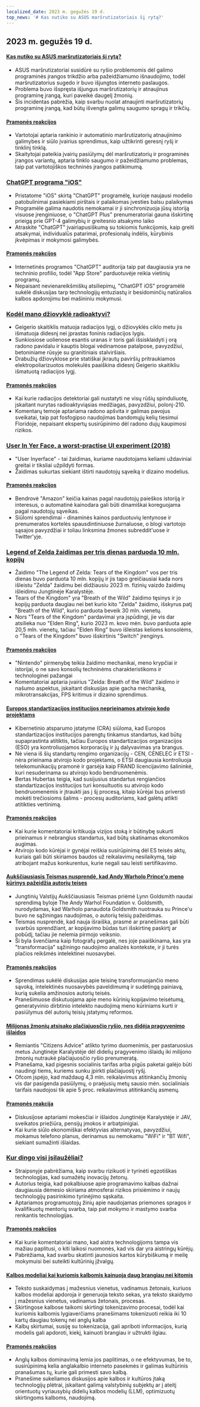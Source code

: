 ```yaml
---
localized_date: 2023 m. gegužės 19 d.
top_news: '# Kas nutiko su ASUS maršrutizatoriais šį rytą?'
---
```




## 2023 m. gegužės 19 d.

#### [Kas nutiko su ASUS maršrutizatoriais šį rytą?](https://www.downtowndougbrown.com/2023/05/what-happened-with-asus-routers-this-morning/)

- ASUS maršrutizatoriai susidūrė su ryšio problemomis dėl galimo programinės įrangos trikdžio arba pažeidžiamumo išnaudojimo, todėl maršrutizatorius sugedo ir buvo išjungtos interneto paslaugos.
- Problema buvo išspręsta išjungus maršrutizatorių ir atnaujinus programinę įrangą, kuri paveikė daugelį žmonių.
- Šis incidentas pabrėžia, kaip svarbu nuolat atnaujinti maršrutizatorių programinę įrangą, kad būtų išvengta galimų saugumo spragų ir trikčių.

#### [Pramonės reakcijos](http://news.ycombinator.com/item?id=35983866)

- Vartotojai aptaria rankinio ir automatinio maršrutizatorių atnaujinimo galimybes ir siūlo įvairius sprendimus, kaip užtikrinti geresnį ryšį ir tinklinį tinklą.
- Skaitytojai pateikia įvairių pasiūlymų dėl maršrutizatorių ir programinės įrangos variantų, aptaria tinklo saugumo ir pažeidžiamumo problemas, taip pat vartotojiškos techninės įrangos patikimumą.

### [ChatGPT programa "iOS"](https://openai.com/blog/introducing-the-chatgpt-app-for-ios)

- Pristatome "iOS" skirtą "ChatGPT" programėlę, kurioje naujausi modelio patobulinimai pasiekiami pirštais ir palaikomas įvesties balsu palaikymas
- Programėle galima naudotis nemokamai ir ji sinchronizuoja jūsų istoriją visuose įrenginiuose, o "ChatGPT Plus" prenumeratoriai gauna išskirtinę prieigą prie GPT-4 galimybių ir greitesnio atsakymo laiko
- Atraskite "ChatGPT" įvairiapusiškumą su tokiomis funkcijomis, kaip greiti atsakymai, individualūs patarimai, profesionalų indėlis, kūrybinis įkvėpimas ir mokymosi galimybės.

#### [Pramonės reakcijos](http://news.ycombinator.com/item?id=35990552)

- Internetinės programos "ChatGPT" auditorija taip pat daugiausia yra ne techninio profilio, todėl "App Store" parduotuvėje reikia vietinių programų.
- Nepaisant nevienareikšmiškų atsiliepimų, "ChatGPT iOS" programėlė sukėlė diskusijas tarp technologijų entuziastų ir besidominčių natūralios kalbos apdorojimu bei mašininiu mokymusi.

### [Kodėl mano džiovyklė radioaktyvi?](https://physics.stackexchange.com/questions/764460/why-is-my-dryer-radioactive)

- Geigerio skaitiklis matuoja radiacijos lygį, o džiovyklės ciklo metu jis išmatuoja didesnį nei įprastas foninis radiacijos lygis.
- Sunkiosiose uolienose esantis uranas ir toris gali išsisklaidyti į orą radono pavidalu ir kauptis blogai vėdinamose patalpose, pavyzdžiui, betoniniame rūsyje su granitiniais stalviršiais.
- Drabužių džiovyklose prie statiškai įkrautų paviršių pritraukiamos elektropoliarizuotos molekulės paaiškina didesnį Geigerio skaitikliu išmatuotą radiacijos lygį.

#### [Pramonės reakcijos](http://news.ycombinator.com/item?id=35990858)

- Kai kurie radiacijos detektoriai gali nustatyti ne visų rūšių spinduliuotę, įskaitant nurytas radioaktyviąsias medžiagas, pavyzdžiui, polonį-210.
- Komentarų temoje aptariama radono apšvita ir galimas pavojus sveikatai, taip pat fosfogipso naudojimas bandomųjų kelių tiesimui Floridoje, nepaisant ekspertų susirūpinimo dėl radono dujų kaupimosi rizikos.

### [User In Yer Face, a worst-practise UI experiment (2018)](https://userinyerface.com/)

- "User Inyerface" - tai žaidimas, kuriame naudotojams keliami uždaviniai greitai ir tiksliai užpildyti formas.
- Žaidimas sukurtas siekiant ištirti naudotojų sąveiką ir dizaino modelius.

#### [Pramonės reakcijos](http://news.ycombinator.com/item?id=35985240)

- Bendrovė "Amazon" keičia kainas pagal naudotojų paieškos istoriją ir interesus, o automatinė kainodara gali būti dinamiškai koreguojama pagal naudotojų sąveikas.
- Siūlomi sprendimai - dinaminės kainos parduotuvių lentynose ir prenumeratos kortelės spausdintiniuose žurnaluose, o blogi vartotojo sąsajos pavyzdžiai ir toliau linksmina žmones subreddit'uose ir Twitter'yje.

### [Legend of Zelda žaidimas per tris dienas parduoda 10 mln. kopijų](https://finance.yahoo.com/news/legend-zelda-game-sells-10-172603983.html)

- Žaidimo "The Legend of Zelda: Tears of the Kingdom" vos per tris dienas buvo parduota 10 mln. kopijų ir jis tapo greičiausiai kada nors išleistu "Zelda" žaidimu bei didžiausiu 2023 m. fizinių vaizdo žaidimų išleidimu Jungtinėje Karalystėje.
- Tears of the Kingdom" yra "Breath of the Wild" žaidimo tęsinys ir jo kopijų parduota daugiau nei bet kurio kito "Zelda" žaidimo, išskyrus patį "Breath of the Wild", kurio parduota beveik 30 mln. vienetų.
- Nors "Tears of the Kingdom" pardavimai yra įspūdingi, jie vis dar atsilieka nuo "Elden Ring", kurio 2023 m. kovo mėn. buvo parduota apie 20,5 mln. vienetų, tačiau "Elden Ring" buvo išleistas kelioms konsolėms, o "Tears of the Kingdom" buvo išskirtinis "Switch" įrenginys.

#### [Pramonės reakcijos](http://news.ycombinator.com/item?id=35986956)

- "Nintendo" pirmenybę teikia žaidimo mechanikai, meno krypčiai ir istorijai, o ne savo konsolių techninėms charakteristikoms ir technologinei pažangai
- Komentatoriai aptaria įvairius "Zelda: Breath of the Wild" žaidimo ir našumo aspektus, įskaitant diskusijas apie gacha mechaniką, mikrotransakcijas, FPS kritimus ir dizaino sprendimus.

#### [Europos standartizacijos institucijos neprieinamos atvirojo kodo projektams](https://blog.opensource.org/another-issue-with-the-cyber-resilience-act-european-standards-bodies-are-inaccessible-to-open-source-projects/)

- Kibernetinio atsparumo įstatyme (CRA) siūloma, kad Europos standartizacijos institucijos parengtų tinkamus standartus, kad būtų supaprastinta atitiktis, tačiau Europos standartizacijos organizacijos (ESO) yra kontroliuojamos korporacijų ir jų dalyvavimas yra brangus.
- Nė viena iš šių standartų rengimo organizacijų - CEN, CENELEC ir ETSI - nėra prieinama atvirojo kodo projektams, o ETSI daugiausia kontroliuoja telekomunikacijų pramonė ir garsėja kaip FRAND licencijavimo šalininkė, kuri nesuderinama su atvirojo kodo bendruomenėmis.
- Bertas Hubertas teigia, kad susijusius standartus rengiančios standartizacijos institucijos turi konsultuotis su atvirojo kodo bendruomenėmis ir įtraukti jas į šį procesą, kitaip kūrėjai bus priversti mokėti trečiosioms šalims - procesų auditoriams, kad galėtų atlikti atitikties vertinimą.

#### [Pramonės reakcijos](http://news.ycombinator.com/item?id=35985590)

- Kai kurie komentatoriai kritikuoja vizijos stoką ir būtinybę sukurti prieinamus ir nebrangius standartus, kad būtų skatinamas ekonomikos augimas.
- Atvirojo kodo kūrėjai ir gynėjai reiškia susirūpinimą dėl ES teisės aktų, kuriais gali būti skiriamos baudos už reikalavimų nesilaikymą, taip atribojant mažus konkurentus, kurie negali sau leisti sertifikavimo.

#### [Aukščiausiasis Teismas nusprendė, kad Andy Warholo Prince'o meno kūrinys pažeidžia autorių teises](https://petapixel.com/2023/05/18/supreme-court-rules-andy-warhols-prince-art-is-copyright-infringement/)

- Jungtinių Valstijų Aukščiausiasis Teismas priėmė Lynn Goldsmith naudai sprendimą byloje The Andy Warhol Foundation v. Goldsmith, nurodydamas, kad Warholo panaudota Goldsmith nuotrauka su Prince'u buvo ne sąžiningas naudojimas, o autorių teisių pažeidimas.
- Teismas nusprendė, kad nauja išraiška, prasmė ar pranešimas gali būti svarbūs sprendžiant, ar kopijavimo būdas turi išskirtinę paskirtį ar pobūdį, tačiau jie nelemia pirmojo veiksnio.
- Ši byla švenčiama kaip fotografų pergalė, nes joje paaiškinama, kas yra "transformacija" sąžiningo naudojimo analizės kontekste, ir ji turės plačios reikšmės intelektinei nuosavybei.

#### [Pramonės reakcijos](http://news.ycombinator.com/item?id=35991725)

- Sprendimas sukėlė diskusijas apie teisinę transformuojančio meno sąvoką, intelektinės nuosavybės paveldimumą ir sudėtingą painiavą, kurią sukelia amžinosios autorių teisės.
- Pranešimuose diskutuojama apie meno kūrinių kopijavimo teisėtumą, generatyvinio dirbtinio intelekto naudojimą meno kūriniams kurti ir pasiūlymus dėl autorių teisių įstatymų reformos.

#### [Milijonas žmonių atsisako plačiajuosčio ryšio, nes didėja pragyvenimo išlaidos](https://www.bbc.com/news/technology-65622403)

- Remiantis "Citizens Advice" atlikto tyrimo duomenimis, per pastaruosius metus Jungtinėje Karalystėje dėl didelių pragyvenimo išlaidų iki milijono žmonių nutraukė plačiajuosčio ryšio prenumeratą.
- Pranešama, kad pigesnis socialinis tarifas arba pigūs paketai galėjo būti naudingi tiems, kuriems sunku įpirkti plačiajuostį ryšį.
- Ofcom įspėjo, kad maždaug 4,3 mln. reikalavimus atitinkančių žmonių vis dar pasigenda pasiūlymų, o praėjusių metų sausio mėn. socialiniais tarifais naudojosi tik apie 5 proc. reikalavimus atitinkančių asmenų.

#### [Pramonės reakcija](http://news.ycombinator.com/item?id=35984928)

- Diskusijose aptariami mokesčiai ir išlaidos Jungtinėje Karalystėje ir JAV, sveikatos priežiūra, pensijų įmokos ir arbatpinigiai.
- Kai kurie siūlo ekonomiškai efektyvias alternatyvas, pavyzdžiui, mokamus telefono planus, derinamus su nemokamu "WiFi" ir "BT Wifi", siekiant sumažinti išlaidas.

### [Kur dingo visi įsilaužėliai?](https://morepablo.com/2023/05/where-have-all-the-hackers-gone.html)

- Straipsnyje pabrėžiama, kaip svarbu rizikuoti ir tyrinėti egzotiškas technologijas, kad sumažėtų inovacijų žetonų.
- Autorius teigia, kad pokalbiuose apie programavimo kalbas dažnai daugiausia dėmesio skiriama atmosferai rizikos prisiėmimo ir naujų technologijų pasirinkimo tyrinėjimo sąskaita.
- Aptariamos programuotojų žinių apie naudojamas priemones spragos ir kvalifikuotų mentorių svarba, taip pat mokymo ir mastymo svarba renkantis technologijas.

#### [Pramonės reakcijos](http://news.ycombinator.com/item?id=35986270)

- Kai kurie komentatoriai mano, kad aistra technologijoms tampa vis mažiau paplitusi, o kiti laikosi nuomonės, kad vis dar yra aistringų kūrėjų.
- Pabrėžiama, kad svarbu skatinti jaunosios kartos kūrybiškumą ir meilę mokymuisi bei suteikti kultūrinių įžvalgų.

#### [Kalbos modeliai kai kuriomis kalbomis kainuoja daug brangiau nei kitomis](https://blog.yenniejun.com/p/all-languages-are-not-created-tokenized)

- Teksto suskaidymas į mažesnius vienetus, vadinamus žetonais, kuriuos kalbos modeliai apdoroja ir generuoja teksto sekas, yra teksto skaidymo į mažesnius vienetus, vadinamus žetonais, procesas.
- Skirtingose kalbose taikomi skirtingi tokenizavimo procesai, todėl kai kuriomis kalbomis lygiaverčiams pranešimams tokenizuoti reikia iki 10 kartų daugiau tokenų nei anglų kalba
- Kalbų skirtumai, susiję su tokenizacija, gali apriboti informacijos, kurią modelis gali apdoroti, kiekį, kainuoti brangiau ir užtrukti ilgiau.

#### [Pramonės reakcijos](http://news.ycombinator.com/item?id=35983707)

- Anglų kalbos dominavimą lemia jos paplitimas, o ne efektyvumas, be to, susirūpinimą kelia anglakalbio interneto pasekmės ir galimas kultūrinis pranašumas tų, kurie gali primesti savo kalbą.
- Pranešime sukeliamos diskusijos apie kalbos ir kultūros įtaką technologijų plėtrai, įskaitant galimą valstybinių subjektų ar į ateitį orientuotų vyriausybių didelių kalbos modelių (LLM), optimizuotų skirtingoms kalboms, naudojimą.

</Steps>
